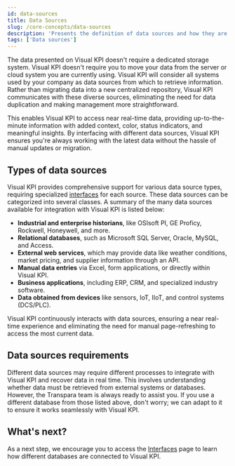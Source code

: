 ```yaml
---
id: data-sources
title: Data Sources
slug: /core-concepts/data-sources
description: 'Presents the definition of data sources and how they are used with the Visual KPI system.'
tags: ['Data sources']
---
```



The data presented on Visual KPI doesn't require a dedicated storage system. Visual KPI doesn't require you to move your data from the server or cloud system you are currently using. Visual KPI will consider all systems used by your company as data sources from which to retrieve information. Rather than migrating data into a new centralized repository, Visual KPI communicates with these diverse sources, eliminating the need for data duplication and making management more straightforward.

This enables Visual KPI to access near real-time data, providing up-to-the-minute information with added context, color, status indicators, and meaningful insights. By interfacing with different data sources, Visual KPI ensures you're always working with the latest data without the hassle of manual updates or migration.

<StylizedImage
  imgURL="img\core-concepts\data-sources\data-sources.png"
  alt="Data sources available"
/>


## Types of data sources

Visual KPI provides comprehensive support for various data source types, requiring specialized [interfaces](./interfaces) for each source. These data sources can be categorized into several classes. A summary of the many data sources available for integration with Visual KPI is listed below: 

- **Industrial and enterprise historians**, like OSIsoft PI, GE Proficy, Rockwell, Honeywell, and more.
- **Relational databases**, such as Microsoft SQL Server, Oracle, MySQL, and Access.
- **External web services**, which may provide data like weather conditions, market pricing, and supplier information through an API.
- **Manual data entries** via Excel, form applications, or directly within Visual KPI.
- **Business applications**, including ERP, CRM, and specialized industry software.
- **Data obtained from devices** like sensors, IoT, IIoT, and control systems (DCS/PLC).

Visual KPI continuously interacts with data sources, ensuring a near real-time experience and eliminating the need for manual page-refreshing to access the most current data.

## Data sources requirements

Different data sources may require different processes to integrate with Visual KPI and recover data in real time. This involves understanding whether data must be retrieved from external systems or databases. However, the Transpara team is always ready to assist you. If you use a different database from those listed above, don't worry; we can adapt to it to ensure it works seamlessly with Visual KPI.

## What's next?

As a next step, we encourage you to access the [Interfaces](./interfaces) page to learn how different databases are connected to Visual KPI.

